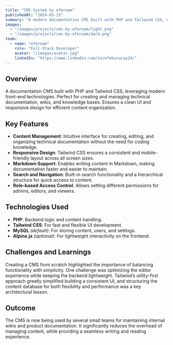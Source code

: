 ```yaml
---
title: "CMS System by eferoam"
publishedAt: "2024-03-15"
summary: "A modern documentation CMS built with PHP and Tailwind CSS, designed for managing technical content with a clean and responsive UI."
images:
  - "/images/projects/cms-by-eferoam/light.png"
  - "/images/projects/cms-by-eferoam/dark.png"
team:
  - name: "eferoam"
    role: "Full-Stack Developer"
    avatar: "/images/avatar.jpg"
    linkedIn: "https://www.linkedin.com/in/efekurucay24/"
---
```


## Overview

A documentation CMS built with PHP and Tailwind CSS, leveraging modern front-end technologies. Perfect for creating and managing technical documentation, wikis, and knowledge bases. Ensures a clean UI and responsive design for efficient content organization.

## Key Features

- **Content Management**: Intuitive interface for creating, editing, and organizing technical documentation without the need for coding knowledge.
- **Responsive Design**: Tailwind CSS ensures a consistent and mobile-friendly layout across all screen sizes.
- **Markdown Support**: Enables writing content in Markdown, making documentation faster and easier to maintain.
- **Search and Navigation**: Built-in search functionality and a hierarchical structure for quick access to content.
- **Role-based Access Control**: Allows setting different permissions for admins, editors, and viewers.

## Technologies Used

- **PHP**: Backend logic and content handling.
- **Tailwind CSS**: For fast and flexible UI development.
- **MySQL** *(default)*: For storing content, users, and settings.
- **Alpine.js** *(optional)*: For lightweight interactivity on the frontend.

## Challenges and Learnings

Creating a CMS from scratch highlighted the importance of balancing functionality with simplicity. One challenge was optimizing the editor experience while keeping the backend lightweight. Tailwind’s utility-first approach greatly simplified building a consistent UI, and structuring the content database for both flexibility and performance was a key architectural lesson.

## Outcome

The CMS is now being used by several small teams for maintaining internal wikis and product documentation. It significantly reduces the overhead of managing content, while providing a seamless writing and reading experience.
